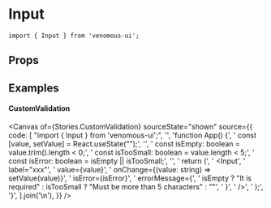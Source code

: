 
<Meta of={Stories} />

# Input

```tsx
import { Input } from 'venomous-ui';
```

## Props

<Controls />
<Canvas of={Stories.Default} sourceState="none" />

## Examples

#### CustomValidation

<Canvas
  of={Stories.CustomValidation}
  sourceState="shown"
  source={{
    code: [
      "import { Input } from 'venomous-ui';",
      '',
      'function App() {',
      '  const [value, setValue] = React.useState("");',
      '',
      '  const isEmpty: boolean = value.trim().length < 0;',
      '  const isTooSmall: boolean = value.length < 5;',
      '  const isError: boolean = isEmpty || isTooSmall;',
      '',
      '  return (',
      '    <Input',
      '      label="xxx"',
      '      value={value}',
      '      onChange={(value: string) => setValue(value)}',
      '      isError={isError}',
      '      errorMessage={',
      '        isEmpty ? "It is required" : isTooSmall ? "Must be more than 5 characters" : ""',
      '      }',
      '    />',
      '  );',
      '}',
    ].join('\n'),
  }}
/>
